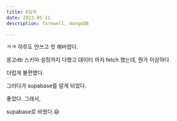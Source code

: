 ```yaml
---
title: 6일차
date: 2023-05-11
description: farewell, mongoDB

---
```


ㅋㅋ 하루도 안쓰고 컷 해버렸다.

몽고db 스키마 설정까지 다했고 데이터 까지 fetch 했는데, 뭔가 이상하다.

더럽게 불편했다.


그러다가 supabase를 알게 되었다.

좋았다. 그래서,


supabase로 바꿨다.😃
